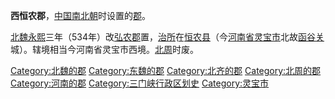 '''西恒农郡'''，[[中国|中国]][[南北朝|南北朝]]时设置的[[郡|郡]]。

[[北魏|北魏]][[永熙_(北魏)|永熙]]三年（534年）改[[弘农郡|弘农郡]]置，[[治所|治所]]在[[弘农县|恒农县]]（今[[河南省|河南省]][[灵宝市|灵宝市]]北故[[函谷关|函谷关]]城）。辖境相当今河南省灵宝市西境。[[北周|北周]]时废。

{{南北朝行政区划小作品}}
{{DEFAULTSORT:X}}
[[Category:北魏的郡|Category:北魏的郡]]
[[Category:东魏的郡|Category:东魏的郡]]
[[Category:北齐的郡|Category:北齐的郡]]
[[Category:北周的郡|Category:北周的郡]]
[[Category:河南的郡|Category:河南的郡]]
[[Category:三门峡行政区划史|Category:三门峡行政区划史]]
[[Category:灵宝市|Category:灵宝市]]